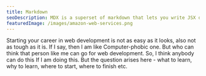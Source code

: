 ```yaml
---
title: Markdown
seoDescription: MDX is a superset of markdown that lets you write JSX directly in your markdown files
featuredImage: /images/amazon-web-services.png
---
```


Starting your career in web development is not as easy as it looks, also not as tough as it is. If I say, then I am like Computer-phobic one. But who can think that person like me can go for web development. So, I think anybody can do this If I am doing this.
But the question arises here - what to learn, why to learn, where to start, where to finish etc.